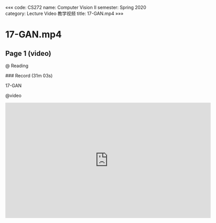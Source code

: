 «««
code: CS272
name: Computer Vision II
semester: Spring 2020
category: Lecture Video 教学视频
title: 17-GAN.mp4
»»»

# 17-GAN.mp4

## Page 1 (video)

@ Reading

<div class="markdown-body">
### Record (31m 03s)

17-GAN
</div>

@video

<iframe src="https://sbbrisk.com/e/wbfkio25kti7.html" frameborder=0 marginwidth=0 marginheight=0 scrolling=no width=640 height=360 allowfullscreen></iframe>
